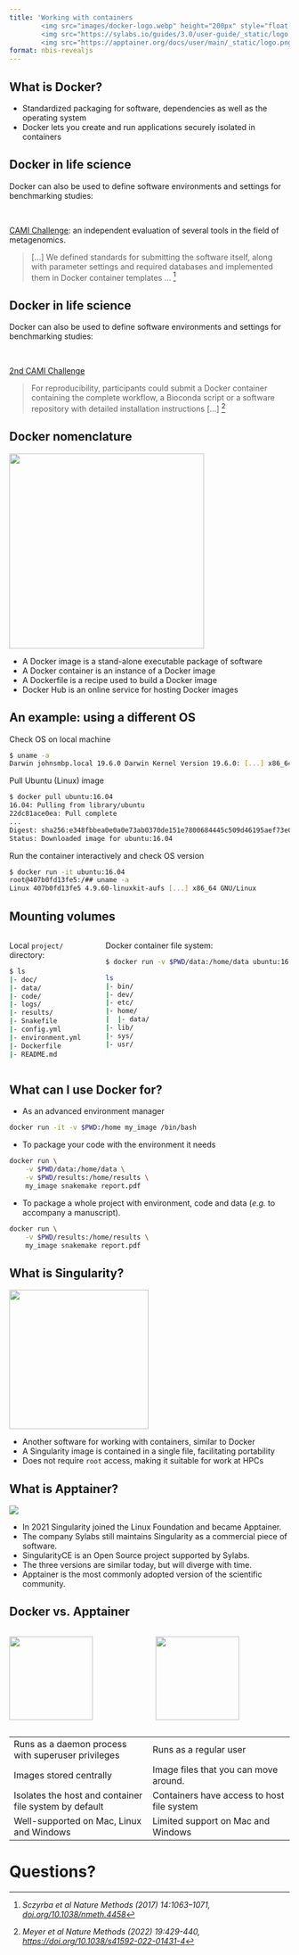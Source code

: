 ```yaml
---
title: 'Working with containers
        <img src="images/docker-logo.webp" height="200px" style="float:center; padding: 15px 15px 15px 15px;"/>
        <img src="https://sylabs.io/guides/3.0/user-guide/_static/logo.png" height="200px" style="float:center; padding: 15px 15px 15px 15px;"/>
        <img src="https://apptainer.org/docs/user/main/_static/logo.png" height="200px" style="float:center; padding: 15px 15px 15px 15px;"/>'
format: nbis-revealjs
---
```


## What is [Docker]{.green}?

::: {.incremental}
- Standardized packaging for software, dependencies as well as the operating
  system
- Docker lets you create and run applications securely isolated in
  [containers]{.green}
:::

## Docker in life science

Docker can also be used to define software environments and settings for
benchmarking studies:

<br>

[CAMI Challenge](https://data.cami-challenge.org/): an independent evaluation of
several tools in the field of metagenomics.

> [...] We defined standards for submitting the software itself, along with
> parameter settings and required databases and implemented them in Docker
> container templates ... ^[_Sczyrba et al Nature Methods (2017) 14:1063–1071,
> [doi.org/10.1038/nmeth.4458](https://doi.org/10.1038/nmeth.4458)_]

## Docker in life science

Docker can also be used to define software environments and settings for
benchmarking studies:

<br>

[2nd CAMI Challenge](https://www.microbiome-cosi.org/cami/cami/cami2)

> For reproducibility, participants could submit a Docker container containing
> the complete workflow, a Bioconda script or a software repository with
> detailed installation instructions [...] ^[_Meyer et al Nature Methods (2022)
> 19:429-440, [https://doi.org/10.1038/s41592-022-01431-4](https://doi.org/10.1038/s41592-022-01431-4)_]

## Docker nomenclature

::: {.fragment}
![](images/images_and_containers.png){height=350 fig-align="center"}
:::

::: {.incremental}
- A Docker [image]{.green} is a stand-alone executable package of software
- A Docker [container]{.green} is an instance of a Docker image
- A [Dockerfile]{.green} is a recipe used to build a Docker image
- [Docker Hub]{.green} is an online service for hosting Docker images
:::



## An example: using a different OS

::: {.fragment}
Check OS on local machine
```.bash
$ uname -a
Darwin johnsmbp.local 19.6.0 Darwin Kernel Version 19.6.0: [...] x86_64
```
:::

::: {.fragment}
Pull Ubuntu (Linux) image
```.bash
$ docker pull ubuntu:16.04
16.04: Pulling from library/ubuntu
22dc81ace0ea: Pull complete
...
Digest: sha256:e348fbbea0e0a0e73ab0370de151e7800684445c509d46195aef73e090a49bd6
Status: Downloaded image for ubuntu:16.04
```
:::

::: {.fragment}
Run the container interactively and check OS version
```.bash
$ docker run -it ubuntu:16.04
root@407b0fd13fe5:/## uname -a
Linux 407b0fd13fe5 4.9.60-linuxkit-aufs [...] x86_64 GNU/Linux
```
:::

## Mounting volumes {.smaller}

:::: {.columns height=90%}

::: {.column}
::: {.fragment}
Local `project/` directory:
```.bash
$ ls
|- doc/
|- data/
|- code/
|- logs/
|- results/
|- Snakefile
|- config.yml
|- environment.yml
|- Dockerfile
|- README.md
```
:::
:::

::: {.column}
::: {.fragment}
Docker container file system:
```.bash
$ docker run -v $PWD/data:/home/data ubuntu:16.04 

ls
|- bin/
|- dev/
|- etc/
|- home/
|  |- data/
|- lib/
|- sys/
|- usr/
```
:::
:::

::::

## What can I use Docker for?

::: {.fragment}
- As an advanced [environment]{.green} manager

```bash
docker run -it -v $PWD:/home my_image /bin/bash
```
:::

::: {.fragment}
- To package your [code]{.green} with the environment it needs

```bash
docker run \
    -v $PWD/data:/home/data \
    -v $PWD/results:/home/results \
    my_image snakemake report.pdf
```
:::

::: {.fragment}
- To package a [whole project]{.green} with environment, code and data (_e.g._
  to accompany a manuscript).

```bash
docker run \
    -v $PWD/results:/home/results \
    my_image snakemake report.pdf
```
:::

## What is Singularity?

![](https://sylabs.io/guides/3.0/user-guide/_static/logo.png){height=250 fig-align=center}

::: {.incremental}
- Another software for working with containers, similar to Docker
- A Singularity image is contained in a single file, facilitating portability
- Does not require `root` access, making it suitable for work at HPCs
:::

## What is Apptainer?

![](http://apptainer.org/static/hero-img-e614806cf573fd0cbbe09a25d9e69637.png){fig-align=center}

::: {.incremental}
- In 2021 Singularity joined the Linux Foundation and became
  [Apptainer]{.green}.
- The company [Sylabs]{.green} still maintains Singularity as a commercial
piece of software.
- [SingularityCE]{.green} is an Open Source project supported by Sylabs.
- The three versions are similar today, but will diverge with time.
- [Apptainer]{.green} is the most commonly adopted version of the scientific
  community.
:::

## Docker vs. Apptainer

:::: {.columns}
::: {.column}
![](images/docker-logo.webp){height=150 fig-align=center}
:::
::: {.column}
![](https://apptainer.org/docs/user/main/_static/logo.png){height=150 fig-align=center}
:::
::::

|                                                         |                                                          |
| ------------------------------------------------------- | -------------------------------------------------------- |
| Runs as a daemon process with superuser privileges      | Runs as a regular user                                   |
| Images stored centrally                                 | Image files that you can move around.                    |
| Isolates the host and container file system by default  | Containers have access to host file system               |
| Well-supported on Mac, Linux and Windows                | Limited support on Mac and Windows                       |

# Questions?
